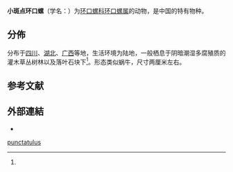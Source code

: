 {{Speciesbox
 | genus = Cyclophorus
| species = punctatulus
 | authority = (Heude, 1885){{r|id10949}}
}}

'''小斑点环口螺'''（学名：{{lang|la|''Cyclophorus punctatulus''}}）为[[环口螺科|环口螺科]][[环口螺属|环口螺属]]的动物，是中国的特有物种{{r|id10949}}。

==分佈==
分布于[[四川|四川]]、[[湖北|湖北]]、[[广西|广西]]等地，生活环境为陆地，一般栖息于阴暗潮湿多腐殖质的灌木草丛树林以及落叶石块下<ref name='id10949'/>。形态类似蜗牛，尺寸两厘米左右{{r|sa}}。

== 参考文献 ==
{{reflist|refs=
<ref name="sa">{{cite web
 |url=http://www.shellauction.net/auction_shell.php?id=927117&pres=1
 |title=shellauction.net :: Cyclophorus punctatulus - 927117
 |access-date=2013-06-25
 |archive-date=2018-05-21
 |archive-url=https://web.archive.org/web/20180521191652/http://www.shellauction.net/auction_shell.php?id=927117&pres=1
 |dead-url=no
 }}</ref>
<ref name='id10949'>{{cite web
 | url =http://www.bioinfo.cn/db05/BjdwSpecies.php?action=view&id=10949| deadurl =yes
 | archive-url =https://web.archive.org/web/20160305010537/http://www.bioinfo.cn/db05/BjdwSpecies.php?action=view&id=10949
 | title =小斑点环口螺| work =《中国动物物种编目数据库》
 | publisher =中国科学院微生物研究所| author =中国科学院动物研究所
 | access-date =2009-04-28| archive-date =2016-03-05}}</ref>
}}

==外部連結==
*{{Wikispecies-inline|Cyclophorus punctatulus}}
{{Taxonbar|from=Q10959016}}

[[Category:环口螺属|punctatulus]]


{{软体动物小作品}}